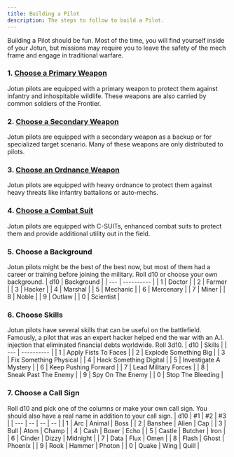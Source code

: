 ```yaml
---
title: Building a Pilot
description: The steps to follow to build a Pilot.
---
```


Building a Pilot should be fun. Most of the time, you will find yourself inside of your Jotun, but missions may require you to leave the safety of the mech frame and engage in traditional warfare.

### 1. [Choose a Primary Weapon](/pilot/primary-weapons/)

Jotun pilots are equipped with a primary weapon to protect them against infantry and inhospitable wildlife. These weapons are also carried by common soldiers of the Frontier.

### 2. [Choose a Secondary Weapon](/pilot/secondary-weapons/)

Jotun pilots are equipped with a secondary weapon as a backup or for specialized target scenario. Many of these weapons are only distributed to pilots.

### 3. [Choose an Ordnance Weapon](/pilot/ordnance-weapons/)

Jotun pilots are equipped with heavy ordnance to protect them against heavy threats like infantry battalions or auto-mechs.

### 4. [Choose a Combat Suit](/pilot/combat-suits/)

Jotun pilots are equipped with C-SUITs, enhanced combat suits to protect them and provide additional utility out in the field.

### 5. Choose a Background

Jotun pilots might be the best of the best now, but most of them had a career or training before joining the military. Roll d10 or choose your own background.
| d10 | Background |
| --- | ---------- |
| 1 | Doctor |
| 2 | Farmer |
| 3 | Hacker |
| 4 | Marshal |
| 5 | Mechanic |
| 6 | Mercenary |
| 7 | Miner |
| 8 | Noble |
| 9 | Outlaw |
| 0 | Scientist |

### 6. Choose Skills

Jotun pilots have several skills that can be useful on the battlefield. Famously, a pilot that was an expert hacker helped end the war with an A.I. injection that eliminated financial debts worldwide. Roll 3d10.
| d10 | Skills |
| --- | ---------- |
| 1 | Apply Fists To Faces |
| 2 | Explode Something Big |
| 3 | Fix Something Physical |
| 4 | Hack Something Digital |
| 5 | Investigate A Mystery |
| 6 | Keep Pushing Forward |
| 7 | Lead Military Forces |
| 8 | Sneak Past The Enemy |
| 9 | Spy On The Enemy |
| 0 | Stop The Bleeding |

### 7. Choose a Call Sign

Roll d10 and pick one of the columns or make your own call sign. You should also have a real name in addition to your call sign.
| d10 | #1 | #2 | #3 |
| --- | -- | -- | -- |
| 1 | Arc | Animal | Boss |
| 2 | Banshee | Alien | Cap |
| 3 | Bull | Atom | Champ |
| 4 | Cash | Boxer | Echo |
| 5 | Castle | Butcher | Iron |
| 6 | Cinder | Dizzy | Midnight |
| 7 | Data | Flux | Omen |
| 8 | Flash | Ghost | Phoenix |
| 9 | Rook | Hammer | Photon |
| 0 | Quake | Wing | Quill |
